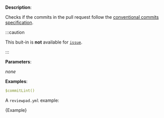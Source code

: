 
**Description**:

Checks if the commits in the pull request follow the [conventional commits specification](https://www.conventionalcommits.org/en/v1.0.0/).

:::caution

This buit-in is **not** available for [`issue`](/guides/syntax#workflow).

:::

**Parameters**:

_none_

**Examples**:

```yml
$commitLint()
```

A `reviewpad.yml` example:

<CodeBlock language="yml">{Example}</CodeBlock>
